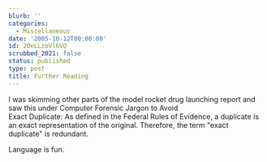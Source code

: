```yaml
---
blurb: ''
categories:
  - Miscellaneous
date: '2005-10-12T00:00:00'
id: 20eLLzoVl6VQ
scrubbed_2021: false
status: published
type: post
title: Further Reading
---
```


I was skimming other parts of the model rocket drug launching
report and saw this under Computer Forensic Jargon to Avoid  
Exact Duplicate: As defined in the Federal Rules of Evidence, a
duplicate is an exact representation of the original. Therefore,
the term "exact duplicate" is redundant.  

Language is fun.
